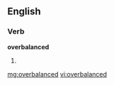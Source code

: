 ==English==

===Verb===
'''overbalanced'''

# {{past of|[[overbalance]]}}

[[mg:overbalanced]]
[[vi:overbalanced]]